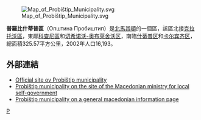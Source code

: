 [[File:Map_of_Probištip_Municipality.svg|right]]

'''普羅比什蒂普區'''（Општина Пробиштип）是[[北馬其頓|北馬其頓]]的一個區，該區北接[[克拉托沃區|克拉托沃區]]，東鄰[[科查尼區|科查尼區]]和[[切希诺沃-奥布莱舍沃区|切希诺沃-奥布莱舍沃区]]，南臨[[什蒂普区|什蒂普区]]和[[卡尔宾齐区|卡尔宾齐区]]，總面積325.57平方公里，2002年人口16,193。 

==外部連結==
* [http://www.probistip.gov.mk Official site ov Probištip municipality] {{Wayback|url=http://www.probistip.gov.mk/ |date=20210225204030 }}
* [https://web.archive.org/web/20060908180133/http://www.mls.gov.mk/default.asp?id=teritorial Probištip municipality on the site of the Macedonian ministry for local self-government]
* [http://makedonija.name/municipalities/probistip Probištip municipality on a general macedonian information page] {{Wayback|url=http://makedonija.name/municipalities/probistip |date=20210328091259 }}

{{北馬其頓行政區劃}}

[[Category:北马其顿行政区划|P]]


{{Macedonia-stub}}